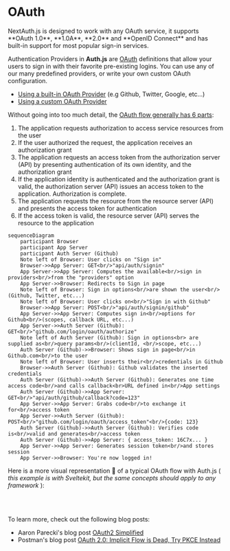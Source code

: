 
# OAuth

<Callout>
  NextAuth.js is designed to work with any OAuth service, it supports **OAuth
  1.0**, **1.0A**, **2.0** and **OpenID Connect** and has built-in support for
  most popular sign-in services.
</Callout>

Authentication Providers in **Auth.js** are [OAuth](https://oauth.net/2/) definitions that allow your users to sign in with their favorite pre-existing logins. You can use any of our many predefined providers, or write your own custom OAuth configuration.

- [Using a built-in OAuth Provider](/getting-started/authentication#setup-oauth) (e.g Github, Twitter, Google, etc...)
- [Using a custom OAuth Provider](/tutorials/custom-oauth)

Without going into too much detail, the <u>OAuth flow generally has 6 parts</u>:

1. The application requests authorization to access service resources from the user
2. If the user authorized the request, the application receives an authorization grant
3. The application requests an access token from the authorization server (API) by presenting authentication of its own identity, and the authorization grant
4. If the application identity is authenticated and the authorization grant is valid, the authorization server (API) issues an access token to the application. Authorization is complete.
5. The application requests the resource from the resource server (API) and presents the access token for authentication
6. If the access token is valid, the resource server (API) serves the resource to the application

```mermaid
sequenceDiagram
    participant Browser
    participant App Server
    participant Auth Server (Github)
    Note left of Browser: User clicks on "Sign in"
    Browser->>App Server: GET<br/>"api/auth/signin"
    App Server->>App Server: Computes the available<br/>sign in providers<br/>from the "providers" option
    App Server->>Browser: Redirects to Sign in page
    Note left of Browser: Sign in options<br/>are shown the user<br/>(Github, Twitter, etc...)
    Note left of Browser: User clicks on<br/>"Sign in with Github"
    Browser->>App Server: POST<br/>"api/auth/signin/github"
    App Server->>App Server: Computes sign in<br/>options for Github<br/>(scopes, callback URL, etc...)
    App Server->>Auth Server (Github): GET<br/>"github.com/login/oauth/authorize"
    Note left of Auth Server (Github): Sign in options<br> are supplied as<br/>query params<br/>(clientId, <br/>scope, etc...)
    Auth Server (Github)->>Browser: Shows sign in page<br/>in Github.com<br/>to the user
    Note left of Browser: User inserts their<br/>credentials in Github
    Browser->>Auth Server (Github): Github validates the inserted credentials
    Auth Server (Github)->>Auth Server (Github): Generates one time access code<br/>and calls callback<br>URL defined in<br/>App settings
    Auth Server (Github)->>App Server: GET<br/>"api/auth/github/callback?code=123"
    App Server->>App Server: Grabs code<br/>to exchange it for<br/>access token
    App Server->>Auth Server (Github): POST<br/>"github.com/login/oauth/access_token"<br/>{code: 123}
    Auth Server (Github)->>Auth Server (Github): Verifies code is<br/>valid and generates<br/>access token
    Auth Server (Github)->>App Server: { access_token: 16C7x... }
    App Server->>App Server: Generates session token<br/>and stores session
    App Server->>Browser: You're now logged in!
```

Here is a more visual representation 👀 of a typical OAuth flow with Auth.js ( _this example is with Sveltekit, but the same concepts should apply to any framework_ ):

<br />
<br />


<Screenshot src={OAuthDiagram} alt="OAuth Flow Diagram" />

To learn more, check out the following blog posts:

- Aaron Parecki's blog post [OAuth2 Simplified](https://aaronparecki.com/oauth-2-simplified/)
- Postman's blog post [OAuth 2.0: Implicit Flow is Dead, Try PKCE Instead](https://blog.postman.com/pkce-oauth-how-to/)
